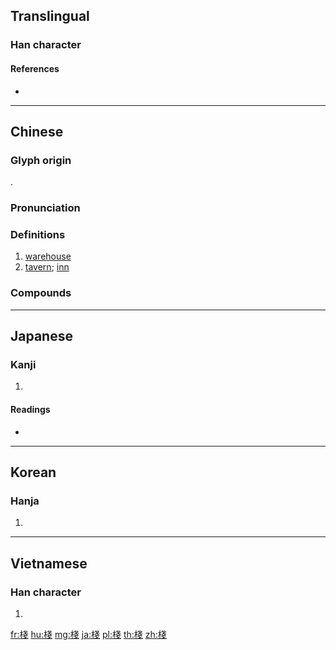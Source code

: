 {{also|栈}}
==Translingual==
{{Han simplified forms|棧|桟|栈}}

===Han character===
{{Han char|rn=75|rad=木|as=08|sn=12|four=43953|canj=DII|ids=⿰木戔}}

====References====
* {{Han ref|kx=0533.240|dkj=14963|dj=0921.210|hdz=21229.080|uh=68E7|ud=26855|bh=B4CC|bd=46284}}

----

==Chinese==
{{zh-forms|s=栈}}

===Glyph origin===
{{Han etym}}
{{Han compound|木|戔|c1=s|c2=p|t1=wood|ls=psc}}.

===Pronunciation===
{{zh-pron
|m=zhàn
|c=zaan6,zaan2
|mn=qz,tw,xm,zz:chàn
|mc=y
|oc=y
|ma=
|cat=n
}}

===Definitions===
{{zh-hanzi}}

# [[warehouse]]
# [[tavern]]; [[inn]]

===Compounds===
{{zh-der|口棧|客棧|堆棧|土棧|棧單|戀棧|浮棧橋|棧道|棧房|棧豆|無心戀棧|棧橋|棧費|棧戀|棧師|棧山航海|駑馬戀棧|貨棧|關棧|行棧|雲棧|糧棧|造畜稠棧|茶棧}}

----

==Japanese==

===Kanji===
{{ja-kanji|grade=|rs=木08}}

# {{defn|lang=ja|sort=木08}}

====Readings====
* {{ja-readings|on=[[さん]] (san), [[せん]] (sen)|kun=[[かけはし]] (kakehashi), [[たな]] (tana)}}

----

==Korean==

===Hanja===
{{ko-hanja|hangeul=[[잔]], [[전]]|eumhun=|rv=jan, jeon|mr=chan, chŏn|y=can, cen}}

# {{defn|lang=ko|sort=木08}}

----

==Vietnamese==

===Han character===
{{vi-hantu|[[sàn]], [[sến]], [[sán]], [[sạn]], [[xiễn]], [[trăn]], [[chăn]]|rs=木08}}

# {{defn|lang=vi|sort=木08}}

[[fr:棧]]
[[hu:棧]]
[[mg:棧]]
[[ja:棧]]
[[pl:棧]]
[[th:棧]]
[[zh:棧]]